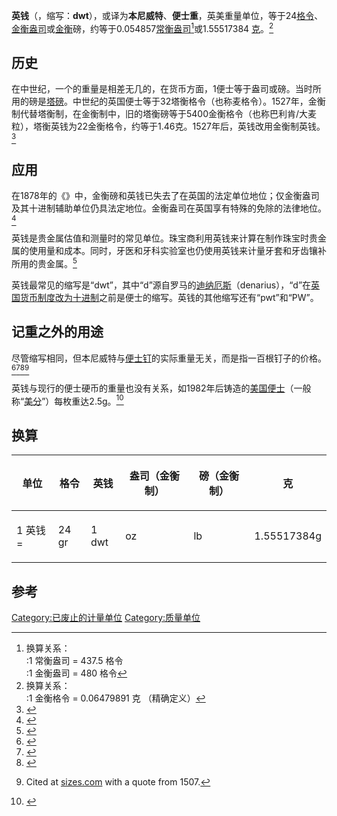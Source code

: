 '''英钱'''（{{lang-en|pennyweight}}，缩写：'''dwt'''），或译为'''本尼威特'''、'''便士重'''，英美重量单位，等于24[[格令|格令]]、'''{{frac|20}}'''[[金衡盎司|金衡盎司]]或'''{{frac|240}}'''[[金衡|金衡]]磅，约等于0.054857[[盎司|常衡盎司]]<ref>换算关系：<br/>
:1 常衡盎司 = 437.5 格令<br/>
:1 金衡盎司 = 480 格令</ref>或1.55517384 [[克|克]]。<ref>换算关系：<br/>
:1 金衡格令 = 0.06479891 克 （精确定义）</ref>

== 历史 ==
在中世纪，一个{{le|古便士|Penny (British pre-decimal coin)|英国便士}}的重量是相差无几的，在货币方面，1便士等于'''{{frac|20}}'''盎司或'''{{frac|240}}'''{{le|标准纯银|sterling silver}}磅。当时所用的磅是[[塔磅|塔磅]]。中世纪的英国便士等于32塔衡格令（也称麦格令）。1527年，金衡制代替塔衡制，在金衡制中，旧的塔衡磅等于5400金衡格令（也称巴利肯/大麦粒），塔衡英钱为22'''{{frac|2}}'''金衡格令，约等于1.46克。1527年后，英钱改用金衡制英钱。<ref>{{cite book| last = Zupko| first = Ronald Edward| authorlink = Ronald Edward Zupko| title = A dictionary of weights and measures for the British Isles| publisher = American Philosophical Society| year = 1985| pages = 280–84| url = http://books.google.com/books?id=0l_k-XMIiQIC&pg=PA283&dq=pennyweight&hl=en&ei=en_ATrmDKNDciQLr7dHAAw&sa=X&oi=book_result&ct=result&resnum=1&ved=0CEIQ6AEwAA#v=onepage&q=pennyweight&f=false| isbn = 978-0-87169-168-2| access-date = 2014-12-20| archive-date = 2017-06-24| archive-url = https://web.archive.org/web/20170624082952/https://books.google.com/books?id=0l_k-XMIiQIC&pg=PA283&dq=pennyweight&hl=en&ei=en_ATrmDKNDciQLr7dHAAw&sa=X&oi=book_result&ct=result&resnum=1&ved=0CEIQ6AEwAA#v=onepage&q=pennyweight&f=false| dead-url = no}}</ref>

== 应用 ==
在1878年的《{{le|重量及计量条例|Weights and Measures Act}}》中，金衡磅和英钱已失去了在英国的法定单位地位；仅金衡盎司及其十进制辅助单位仍具法定地位。金衡盎司在英国享有特殊的免除{{le|米制化|Metrication}}的法律地位。<ref>{{cite web |url= http://www.legislation.gov.uk/ukpga/1985/72 |title= Weights and Measures Act 1985 |date= 2011-08-30 |accessdate= 2011-09-22 |quote= Part II Weighing and Measuring for Trade ... 8 Units of measurement, weights and measures lawful for use for trade ... (2) No person shall use for trade—(a) the ounce troy, except for the purposes of transactions in, or in articles made from, gold, silver or other precious metals, including transactions in gold or silver thread, lace or fringe... |archive-date= 2022-01-02 |archive-url= https://web.archive.org/web/20220102140420/https://www.legislation.gov.uk/ukpga/1985/72 |dead-url= no }}</ref>

英钱是贵金属估值和测量时的常见单位。珠宝商利用英钱来计算在制作珠宝时贵金属的使用量和成本。同时，牙医和牙科实验室也仍使用英钱来计量牙套和牙齿镶补所用的贵金属。<ref>{{cite web |url= http://www.maguireref.com/index.cfm?Page=Calculator |title= Precious Metal Buyers, Gold Refiners, Gold Assayers, Waste Management |accessdate= 2011-09-22 |date= 2011-09-22 |format=  |work= Precious metals calculator |publisher= Maguire & Strickland Refining |quote= This section is for those in the trade. Those in the trade include jewelers, dentists and dental laboratories who have a store front, State ID numbers and Federal ID numbers ... We do not list a dental estimating factor as there is no standard gold percentage for dental solids |archive-date= 2012-04-02 |archive-url= https://web.archive.org/web/20120402183707/http://www.maguireref.com/index.cfm?Page=Calculator |dead-url= no }}</ref>

英钱最常见的缩写是“dwt”，其中“d”源自罗马的[[迪纳厄斯|迪纳厄斯]]（denarius），“d”在[[英国货币十进制日|英国货币制度改为十进制]]之前是便士的缩写。英钱的其他缩写还有“pwt”和“PW”。

== 记重之外的用途 ==
尽管缩写相同，但本尼威特与[[便士钉|便士钉]]的实际重量无关，而是指一百根钉子的价格。<ref>{{cite encyclopedia | encyclopedia = Oxford English Dictionary | title = Penny | url = http://ed2.oed.com/cgi/display_main/00174661#00174661-mB.V.10 | accessdate = 2010-05-30 | edition = 2nd | format = subscription required | quote = Applied to nails, such adjectives denote the original price (in 15th c.) per hundred; as fivepenny nail, a nail which cost 5d. a hundred, tenpenny nail, a nail costing 10d. a hundred. (These names persisted after the prices fell, as they began to do in some places before 1500, and they were eventually used to designate sizes of nails.) }}{{dead link|date=2018年4月 |bot=InternetArchiveBot |fix-attempted=yes }}</ref><ref>{{cite book|author=H. Littlehales|title=Medieval Rec. London City Church|year=1905|postscript= Cited in the [[Oxford_English_Dictionary|Oxford English Dictionary]] under "Penny" with a quote from 1426-1427.}}</ref><ref>{{cite web|url=http://www.sizes.com/units/penny.htm|title=Penny|publisher=sizes.com|accessdate=2010-01-10|archive-date=2021-04-17|archive-url=https://web.archive.org/web/20210417133615/https://www.sizes.com/units/penny.htm|dead-url=no}}</ref><ref>{{cite book|author=Norman Scott Brien Gras|title=The Early English Customs System|url=https://archive.org/details/in.ernet.dli.2015.38051|publisher=Harvard University Press, Cambridge (MA)|year=1918|page=[https://archive.org/details/in.ernet.dli.2015.38051/page/n719 701]}} Cited at [http://www.sizes.com/units/penny.htm sizes.com] {{Wayback|url=http://www.sizes.com/units/penny.htm |date=20210417133615 }} with a quote from 1507.</ref>

英钱与现行的便士硬币的重量也没有关系，如1982年后铸造的[[1美分硬币|美国便士]]（一般称“[[分_(貨幣)|美分]]”）每枚重达2.5g。<ref>{{cite web
|url= http://www.usmint.gov/about_the_mint/index.cfm?action=coin_specifications
|title= Coin Specifications
|accessdate= September 22, 2011
|date= September 22
|format= table
|work= About us
|publisher= [[美国铸币局|美国铸币局]]
|quote= The following table gives specifications for The United States Mint legal tender coins presently in circulation
|archive-date= 2009-11-11
|archive-url= https://web.archive.org/web/20091111035023/http://www.usmint.gov/about_the_mint/index.cfm?action=Coin_specifications
|dead-url= no
}}</ref>

== 换算 ==
{| class="wikitable"
|-
! 单位 !! 格令 !! 英钱 !! 盎司（金衡制） !! 磅（金衡制） !! 克
|-
| 1 英钱 = || 24 gr || 1 dwt || {{frac|1|20|}} oz|| {{frac|1|240|}}lb || 1.55517384g
|}

== 参考 ==
{{Reflist}}

{{质量单位}}

[[Category:已废止的计量单位|Category:已废止的计量单位]]
[[Category:质量单位|Category:质量单位]]